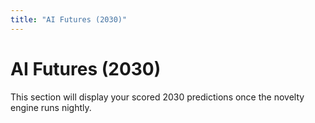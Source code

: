 ```yaml
---
title: "AI Futures (2030)"
---
```


# AI Futures (2030)

This section will display your scored 2030 predictions once the novelty engine runs nightly.